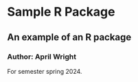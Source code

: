 # Sample R Package
## An example of an R package
### Author: April Wright

For semester spring 2024.